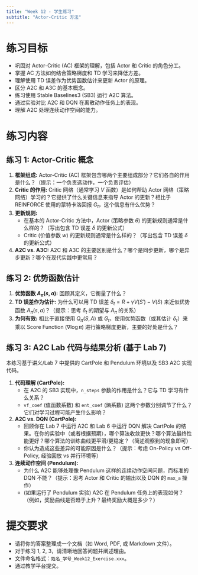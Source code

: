 ```yaml
---
title: "Week 12 - 学生练习"
subtitle: "Actor-Critic 方法"
---
```


# 练习目标

*   巩固对 Actor-Critic (AC) 框架的理解，包括 Actor 和 Critic 的角色分工。
*   掌握 AC 方法如何结合策略梯度和 TD 学习来降低方差。
*   理解使用 TD 误差作为优势函数估计来更新 Actor 的原理。
*   区分 A2C 和 A3C 的基本概念。
*   练习使用 Stable Baselines3 (SB3) 运行 A2C 算法。
*   通过实验对比 A2C 和 DQN 在离散动作任务上的表现。
*   理解 A2C 处理连续动作空间的能力。

# 练习内容

## 练习 1: Actor-Critic 概念

1.  **框架组成:** Actor-Critic (AC) 框架包含哪两个主要组成部分？它们各自的作用是什么？（提示：一个负责选动作，一个负责评估）
2.  **Critic 的作用:** Critic 网络（通常学习 $V$ 函数）是如何帮助 Actor 网络（策略网络）学习的？它提供了什么关键信息来指导 Actor 的更新？相比于 REINFORCE 使用的蒙特卡洛回报 $G_t$，这个信息有什么优势？
3.  **更新规则:**
    *   在基本的 Actor-Critic 方法中，Actor (策略参数 $\theta$) 的更新规则通常是什么样的？（写出包含 TD 误差 $\delta$ 的更新公式）
    *   Critic (价值参数 $w$) 的更新规则通常是什么样的？（写出包含 TD 误差 $\delta$ 的更新公式）
4.  **A2C vs. A3C:** A2C 和 A3C 的主要区别是什么？哪个是同步更新，哪个是异步更新？哪个在现代实践中更常用？

## 练习 2: 优势函数估计

1.  **优势函数 $A_{\pi}(s, a)$:** 回顾其定义，它衡量了什么？
2.  **TD 误差作为估计:** 为什么可以用 TD 误差 $\delta_t = R + \gamma V(S') - V(S)$ 来近似优势函数 $A_{\pi}(s, a)$？（提示：思考 $\delta_t$ 的期望与 $A_{\pi}$ 的关系）
3.  **为何有效:** 相比于直接使用 $Q_{\pi}(S, A)$ 或 $G_t$，使用优势函数（或其估计 $\delta_t$）来乘以 Score Function ($\nabla \log \pi$) 进行策略梯度更新，主要的好处是什么？

## 练习 3: A2C Lab 代码与结果分析 (基于 Lab 7)

本练习基于讲义/Lab 7 中提供的 CartPole 和 Pendulum 环境以及 SB3 A2C 实现代码。

1.  **代码理解 (CartPole):**
    *   在 A2C 的 SB3 实现中，`n_steps` 参数的作用是什么？它与 TD 学习有什么关系？
    *   `vf_coef` (值函数系数) 和 `ent_coef` (熵系数) 这两个参数分别调节了什么？它们对学习过程可能产生什么影响？
2.  **A2C vs. DQN (CartPole):**
    *   回顾你在 Lab 7 中运行 A2C 和 Lab 6 中运行 DQN 解决 CartPole 的结果。在你的实验中（或者根据预期），哪个算法收敛更快？哪个算法最终性能更好？哪个算法的训练曲线更平滑/更稳定？（简述观察到的现象即可）
    *   你认为造成这些差异的可能原因是什么？（提示：考虑 On-Policy vs Off-Policy, 经验回放 vs 并行环境等）
3.  **连续动作空间 (Pendulum):**
    *   为什么 A2C 能够处理像 Pendulum 这样的连续动作空间问题，而标准的 DQN 不能？（提示：思考 Actor 和 Critic 的输出以及 DQN 的 `max_a` 操作）
    *   (如果运行了 Pendulum 实验) A2C 在 Pendulum 任务上的表现如何？（例如，奖励曲线是否趋于上升？最终奖励大概是多少？）

# 提交要求

*   请将你的答案整理成一个文档（如 Word, PDF, 或 Markdown 文件）。
*   对于练习 1, 2, 3，请清晰地回答问题并阐述理由。
*   文件命名格式：`姓名_学号_Week12_Exercise.xxx`。
*   通过教学平台提交。